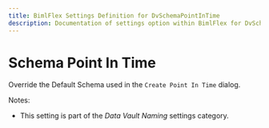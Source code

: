 ---
title: BimlFlex Settings Definition for DvSchemaPointInTime
description: Documentation of settings option within BimlFlex for DvSchemaPointInTime
---
<head>
  <meta name="varigenceProduct" content="BimlFlex"></meta>
  <meta name="varigenceArticleType" content="Reference"></meta>
</head>


# Schema Point In Time

Override the Default Schema used in the `Create Point In Time` dialog.

Notes:

* This setting is part of the *Data Vault Naming* settings category.

